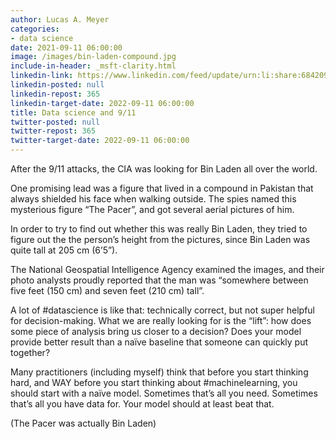 ```yaml
---
author: Lucas A. Meyer
categories:
- data science
date: 2021-09-11 06:00:00
image: /images/bin-laden-compound.jpg
include-in-header: _msft-clarity.html
linkedin-link: https://www.linkedin.com/feed/update/urn:li:share:6842098580736630784
linkedin-posted: null
linkedin-repost: 365
linkedin-target-date: 2022-09-11 06:00:00
title: Data science and 9/11
twitter-posted: null
twitter-repost: 365
twitter-target-date: 2022-09-11 06:00:00
---
```


After the 9/11 attacks, the CIA was looking for Bin Laden all over the world. 

One promising lead was a figure that lived in a compound in Pakistan that always shielded his face when walking outside. The spies named this mysterious figure "The Pacer", and got several aerial pictures of him.

In order to try to find out whether this was really Bin Laden, they tried to figure out the the person's height from the pictures, since Bin Laden was quite tall at 205 cm (6'5"). 

The National Geospatial Intelligence Agency examined the images, and their photo analysts proudly reported that the man was "somewhere between five feet (150 cm) and seven feet (210 cm) tall".

A lot of #datascience is like that: technically correct, but not super helpful for decision-making. What we are really looking for is the "lift": how does some piece of analysis bring us closer to a decision? Does your model provide better result than a naïve baseline that someone can quickly put together?

Many practitioners (including myself) think that before you start thinking hard, and WAY before you start thinking about #machinelearning, you should start with a naïve model. Sometimes that's all you need. Sometimes that's all you have data for. Your model should at least beat that.

(The Pacer was actually Bin Laden)
